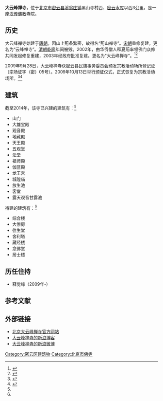 '''大云峰禅寺'''，位于[[北京市|北京市]][[密云县|密云县]][[溪翁庄镇|溪翁庄镇]]黑山寺村西、[[密云水库|密云水库]]以西3公里，是一座[[汉传佛教|汉传佛教]]寺院。

==历史==
大云峰禅寺始建于[[唐朝|唐朝]]。因山上荊条繁密，故得名“荊山禅寺”。[[宋朝|宋朝]]重修复建，更名为“云峰禅寺”。[[清朝|清朝]][[乾隆|乾隆]]年间被毁。2002年，由华侨僧人释夏荊率领佛门众修共同发起修复重建，2003年经政府批准复建。更名为"大云峰禅寺”。<ref>{{Cite web |url=http://www.fjsy.net/syShow.aspx?syID=3155&kind=1 |title=寺院简介，大云峰禅寺，于2014-11-14查阅 |access-date=2014-11-14 |archive-date=2014-11-29 |archive-url=https://web.archive.org/web/20141129062041/http://www.fjsy.net/syShow.aspx?syID=3155&kind=1 |dead-url=yes }}</ref><ref name=syls>{{Cite web |url=http://www.fjsy.net/syShow.aspx?syID=3155&kind=2 |title=寺院历史，大云峰禅寺，于2014-11-14查阅 |access-date=2014-11-14 |archive-date=2014-11-29 |archive-url=https://web.archive.org/web/20141129062034/http://www.fjsy.net/syShow.aspx?syID=3155&kind=2 |dead-url=yes }}</ref>

2009年9月28日，大云峰禅寺获密云县民族事务委员会颁发宗教活动场所登记证（宗场证字（密）05号）。2009年10月13日举行颁证仪式，正式恢复为宗教活动场所。<ref>{{Cite web |url=http://www.fjsy.net/syShow.aspx?syID=3155&kind=6&pID=14926 |title=大云峰禅寺恢复为活动场所，大云峰禅寺，于2014-11-14查阅 |access-date=2014-11-14 |archive-date=2017-10-27 |archive-url=https://web.archive.org/web/20171027084916/http://www.fjsy.net/syShow.aspx?syID=3155&kind=6&pID=14926 |dead-url=yes }}</ref><ref>{{Cite web |url=http://www.fjsy.net/syShow.aspx?syID=3155&kind=6&pID=14927 |title=宗教活动场所证，大云峰禅寺，于2014-11-14查阅 |access-date=2014-11-14 |archive-date=2017-10-27 |archive-url=https://web.archive.org/web/20171027064353/http://www.fjsy.net/syShow.aspx?syID=3155&kind=6&pID=14927 |dead-url=yes }}</ref>

==建筑==
截至2014年，该寺已兴建的建筑有：<ref name=syls/>
*山门
*大雄宝殿
*观音殿
*地藏殿
*天王殿
*五观堂
*法堂
*祖师殿
*伽蓝殿
*龙王宫
*城隍庙
*放生池
*客堂
*露天观音甘露池

待建的建筑有：<ref name=syls/>
*综合楼
*大僚房
*往生堂
*舍利塔
*藏经楼
*念佛堂
*居士楼

==历任住持==
*释觉缘（2009年-）

==参考文献==
{{reflist}}

==外部链接==
*[http://www.fjsy.net/syIndex.aspx?syID=3155 北京大云峰禅寺官方网站] {{Wayback|url=http://www.fjsy.net/syIndex.aspx?syID=3155 |date=20170622111429 }}
*[http://blog.sina.com.cn/u/1342040980 大云峰禅寺的新浪博客] {{Wayback|url=http://blog.sina.com.cn/u/1342040980 |date=20141129013234 }}
*[http://weibo.com/dayunfengchansi 大云峰禅寺的新浪微博]

[[Category:密云区建筑物|Category:密云区建筑物]]
[[Category:北京市佛寺|Category:北京市佛寺]]